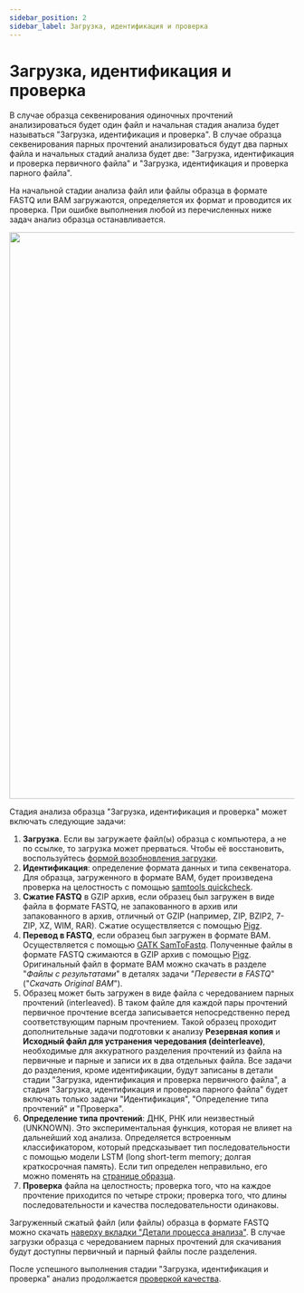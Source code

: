 ```yaml
---
sidebar_position: 2
sidebar_label: Загрузка, идентификация и проверка
---
```


# Загрузка, идентификация и проверка

В случае образца секвенирования одиночных прочтений анализироваться будет один файл и начальная
стадия анализа будет называться "Загрузка, идентификация и проверка".
В случае образца секвенирования парных прочтений анализироваться будут два парных файла и
начальных стадий анализа будет две: "Загрузка, идентификация и проверка первичного файла" и
"Загрузка, идентификация и проверка парного файла".

На начальной стадии анализа файл или файлы образца в формате FASTQ или BAM загружаются, определяется их формат
и проводится их проверка. При ошибке выполнения любой из перечисленных ниже задач анализ образца останавливается.

<p align="center">
<img src={require('/img/rus/upload_workflow.png').default} width="1000"/>
</p>

Стадия анализа образца "Загрузка, идентификация и проверка" может включать следующие задачи:
1. **Загрузка**. Если вы загружаете файл(ы) образца с компьютера, а не по ссылке, то загрузка
может прерваться. Чтобы её восстановить,
воспользуйтесь [формой возобновления загрузки](/uploading-samples/restore_upload).
2. **Идентификация**: определение формата данных и типа секвенатора.
Для образца, загруженного в формате BAM, будет произведена проверка на целостность с
помощью [samtools quickcheck](http://www.htslib.org/doc/samtools-quickcheck.html).
3. **Сжатие FASTQ** в GZIP архив, если образец был загружен в виде файла в формате FASTQ, не запакованного
в архив или запакованного в архив, отличный от GZIP (например, ZIP, BZIP2, 7-ZIP, XZ, WIM, RAR).
Сжатие осуществляется с помощью [Pigz](https://zlib.net/pigz/).
4. **Перевод в FASTQ**, если образец был загружен в формате BAM. Осуществляется
с помощью [GATK SamToFastq](https://gatk.broadinstitute.org/hc/en-us/articles/360036485372-SamToFastq-Picard-).
Полученные файлы в формате FASTQ сжимаются в GZIP архив с помощью [Pigz](https://zlib.net/pigz/).
Оригинальный файл в формате BAM можно скачать в разделе "*Файлы с результатами*" в деталях задачи
"*Перевести в FASTQ*" ("*Скачать Original BAM*").
5. Образец может быть загружен в виде файла с чередованием парных прочтений (interleaved).
В таком файле для каждой пары прочтений первичное прочтение всегда записывается непосредственно
перед соответствующим парным прочтением. Такой образец проходит дополнительные задачи подготовки к анализу
**Резервная копия** и **Исходный файл для устранения чередования (deinterleave)**, необходимые
для аккуратного разделения прочтений из файла на первичные и парные и записи их
в два отдельных файла. Все задачи до разделения, кроме идентификации, будут записаны в детали стадии
"Загрузка, идентификация и проверка первичного файла", а
стадия "Загрузка, идентификация и проверка парного файла" будет включать
только задачи "Идентификация", "Определение типа прочтений" и "Проверка".
6. **Определение типа прочтений**: ДНК, РНК или неизвестный (UNKNOWN). Это экспериментальная функция, которая
не влияет на дальнейший ход анализа. Определяется встроенным классификатором, который предсказывает тип
последовательности с помощью модели LSTM (long short-term memory; долгая краткосрочная память). Если
тип определен неправильно, его можно поменять на [странице образца](/results/main/main#sample-info).
7. **Проверка** файла на целостность; проверка того, что на каждое прочтение приходится по четыре строки;
проверка того, что длины последовательности и качества последовательности одинаковы.

Загруженный сжатый файл (или файлы) образца в формате FASTQ можно
скачать [наверху вкладки "Детали процесса анализа"](/results/workflow-details/workflow-details#sample-files).
В случае загрузки образца с чередованием парных прочтений для скачивания будут доступны
первичный и парный файлы после разделения.

После успешного выполнения стадии "Загрузка, идентификация и проверка" анализ
продолжается [проверкой качества](/results/workflow-details/fastq-analysis/check-quality-and-cleanup).
